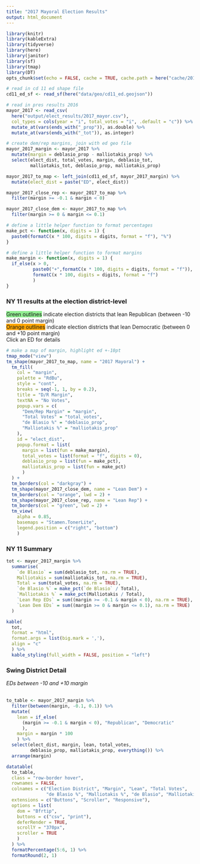 ```yaml
---
title: "2017 Mayoral Election Results"
output: html_document
---
```


```r
library(knitr)
library(kableExtra)
library(tidyverse)
library(here)
library(janitor)
library(sf)
library(tmap)
library(DT)
opts_chunk$set(echo = FALSE, cache = TRUE, cache.path = here("cache/2017_mayor/"))
```

```r
# read in cd 11 ed shape file
cd11_ed_sf <- read_sf(here("data/geo/cd11_ed.geojson"))

# read in pres results 2016
mayor_2017 <- read_csv(
  here("output/elect_results/2017_mayor.csv"),
  col_types = cols(year = "i", total_votes = "i", .default = "c")) %>%
  mutate_at(vars(ends_with("_prop")), as.double) %>%
  mutate_at(vars(ends_with("_tot")), as.integer)

# create dem/rep margins, join with ed geo file
mayor_2017_margin <- mayor_2017 %>%
  mutate(margin = deblasio_prop - malliotakis_prop) %>%
  select(elect_dist, total_votes, margin, deblasio_tot,
         malliotakis_tot, deblasio_prop, malliotakis_prop)

mayor_2017_to_map <- left_join(cd11_ed_sf, mayor_2017_margin) %>%
  mutate(elect_dist = paste("ED", elect_dist))

mayor_2017_close_rep <- mayor_2017_to_map %>%
  filter(margin >= -0.1 & margin < 0)

mayor_2017_close_dem <- mayor_2017_to_map %>%
  filter(margin >= 0 & margin <= 0.1)

# define a little helper function to format percentages
make_pct <- function(x, digits = 1) {
  paste0(formatC(x * 100, digits = digits, format = "f"), "%")
}

# define a little helper function to format margins
make_margin <- function(x, digits = 1) {
  if_else(x > 0,
          paste0("+",formatC(x * 100, digits = digits, format = "f")),
          formatC(x * 100, digits = digits, format = "f")
          )
}
```

### NY 11 results at the election district-level

<span style="background-color:lightgreen">Green outlines</span> indicate election districts that lean Republican (between -10 and 0 point margin)  
<span style="background-color:orange">Orange outlines</span> indicate election districts that lean Democratic (between 0 and +10 point margin)  
Click an ED for details 

```r

# make a map of margin, highlight ed +-10pt
tmap_mode("view")
tm_shape(mayor_2017_to_map, name = "2017 Mayoral") +
  tm_fill(
    col = "margin",
    palette = "RdBu",
    style = "cont",
    breaks = seq(-1, 1, by = 0.2),
    title = "D/R Margin",
    textNA = "No Votes",
    popup.vars = c(
      "Dem/Rep Margin" = "margin",
      "Total Votes" = "total_votes",
      "de Blasio %" = "deblasio_prop",
      "Malliotakis %" = "malliotakis_prop"
    ),
    id = "elect_dist",
    popup.format = list(
      margin = list(fun = make_margin),
      total_votes = list(format = "f", digits = 0),
      deblasio_prop = list(fun = make_pct),
      malliotakis_prop = list(fun = make_pct)
      )
  ) +
  tm_borders(col = "darkgray") +
  tm_shape(mayor_2017_close_dem, name = "Lean Dem") +
  tm_borders(col = "orange", lwd = 2) +
  tm_shape(mayor_2017_close_rep, name = "Lean Rep") +
  tm_borders(col = "green", lwd = 2) +
  tm_view(
    alpha = 0.85,
    basemaps = "Stamen.TonerLite",
    legend.position = c("right", "bottom")
    )
```

### NY 11 Summary
```r
tot <- mayor_2017_margin %>%
  summarise(
    `de Blasio` = sum(deblasio_tot, na.rm = TRUE),
    Malliotakis = sum(malliotakis_tot, na.rm = TRUE),
    Total = sum(total_votes, na.rm = TRUE),
    `de Blasio %` = make_pct(`de Blasio` / Total),
    `Malliotakis %` = make_pct(Malliotakis / Total),
    `Lean Rep EDs` = sum((margin >= -0.1 & margin < 0), na.rm = TRUE),
    `Lean Dem EDs` = sum((margin >= 0 & margin <= 0.1), na.rm = TRUE)
  )

kable(
  tot,
  format = "html",
  format.args = list(big.mark = ','),
  align = "c"
  ) %>%
  kable_styling(full_width = FALSE, position = "left")
```

### Swing District Detail
*EDs between -10 and +10 margin*  
<br>
```r
to_table <- mayor_2017_margin %>%
  filter(between(margin, -0.1, 0.1)) %>%
  mutate(
    lean = if_else(
      (margin >= -0.1 & margin < 0), "Republican", "Democratic"
      ),
    margin = margin * 100
    ) %>%
  select(elect_dist, margin, lean, total_votes,
         deblasio_prop, malliotakis_prop, everything()) %>%
  arrange(margin)

datatable(
  to_table,
  class = "row-border hover",
  rownames = FALSE,
  colnames = c("Election District", "Margin", "Lean", "Total Votes",
               "de Blasio %", "Malliotakis %", "de Blasio", "Malliotakis"),
  extensions = c("Buttons", "Scroller", "Responsive"),
  options = list(
    dom = "Bfrtip",
    buttons = c("csv", "print"),
    deferRender = TRUE,
    scrollY = "370px",
    scroller = TRUE
    )
  ) %>%
  formatPercentage(5:6, 1) %>%
  formatRound(2, 1)
```


